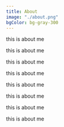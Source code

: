 ```yaml
---
title: About
image: "./about.png"
bgColor: bg-gray-300
---
```


this is about me

this is about me

this is about me

this is about me

this is about me

this is about me

this is about me

this is about me
